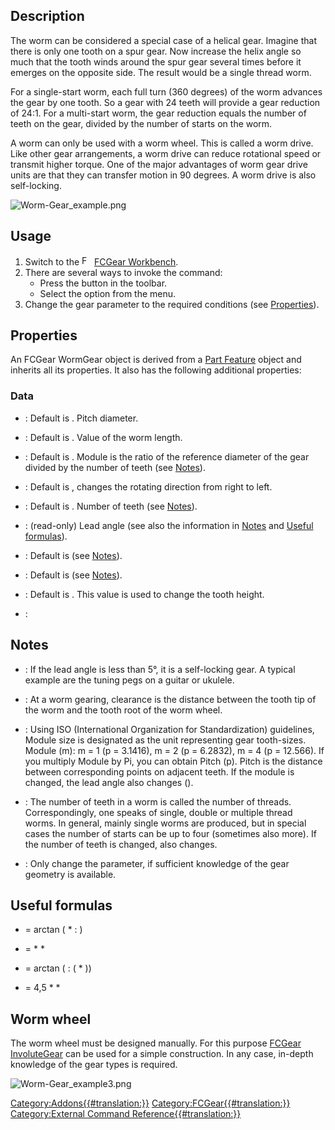 <languages/>
<translate>

<!--T:1-->
{{Docnav
|[[FCGear_CrownGear|CrownGear]] 
|[[FCGear_TimingGear|TimingGear]] 
|[[FCGear_Workbench|FCGear]]
|IconL=FCGear_CrownGear.svg
|IconR=FCGear_TimingGear.svg
|IconC=FCGear_workbench_icon.svg
}}

<!--T:2-->
{{GuiCommand
|Name=FCGear WormGear
|MenuLocation=Gear → Worm Gear
|Workbenches=[[FCGear_Workbench|FCGear]]
|Shortcut=None
|Version=v0.16
|SeeAlso=[[PartDesign_InvoluteGear|PartDesign InvoluteGear]]
}}

==Description== <!--T:3-->

<!--T:4-->
The worm can be considered a special case of a helical gear. Imagine that there is only one tooth on a spur gear. Now increase the helix angle so much that the tooth winds around the spur gear several times before it emerges on the opposite side. The result would be a single thread worm.

<!--T:5-->
For a single-start worm, each full turn (360 degrees) of the worm advances the gear by one tooth. So a gear with 24 teeth will provide a gear reduction of 24:1. For a multi-start worm, the gear reduction equals the number of teeth on the gear, divided by the number of starts on the worm.

<!--T:6-->
A worm can only be used with a worm wheel. This is called a worm drive. Like other gear arrangements, a worm drive can reduce rotational speed or transmit higher torque. One of the major advantages of worm gear drive units are that they can transfer motion in 90 degrees. A worm drive is also self-locking.

</translate>
[[Image:Worm-Gear_example.png]]
<translate>
<!--T:7-->
{{Caption|Worm gear (No. of teeth 3)}}

==Usage== <!--T:8-->

<!--T:9-->
# Switch to the [[Image:FCGear_workbench_icon.svg|16px]] [[FCGear_Workbench|FCGear Workbench]].
# There are several ways to invoke the command:
#* Press the {{Button|[[File:FCGear_WormGear.svg|16px]] [[FCGear_WormGear|Worm Gear]]}} button in the toolbar.
#* Select the {{MenuCommand|Gear → [[File:FCGear_WormGear.svg|16px]] Worm Gear}} option from the menu.
# Change the gear parameter to the required conditions (see [[#Properties|Properties]]).

==Properties== <!--T:10-->

<!--T:30-->
An FCGear WormGear object is derived from a [[Part_Feature|Part Feature]] object and inherits all its properties. It also has the following additional properties:

===Data=== <!--T:11-->

<!--T:31-->
{{Properties_Title|base}}

<!--T:32-->
* {{PropertyData|diameter|Length}}: Default is {{Value|5 mm}}. Pitch diameter.
* {{PropertyData|height|Length}}: Default is {{Value|5 mm}}. Value of the worm length.
* {{PropertyData|module|Length}}: Default is {{Value|1 mm}}. Module is the ratio of the reference diameter of the gear divided by the number of teeth (see [[#Notes|Notes]]).
* {{PropertyData|reverse_pitch|Bool}}: Default is {{False}}, {{True}} changes the rotating direction from right to left.
* {{PropertyData|teeth|Integer}}: Default is {{Value|3}}. Number of teeth (see [[#Notes|Notes]]).

<!--T:33-->
{{Properties_Title|computed}}

<!--T:34-->
* {{PropertyData|beta|Angle}}: (read-only) Lead angle (see also the information in [[#Notes|Notes]] and [[#Useful_formulas|Useful formulas]]).

<!--T:35-->
{{Properties_Title|involute}}

<!--T:36-->
* {{PropertyData|pressure_angle|Angle}}: Default is {{Value|20 °}} (see [[#Notes|Notes]]).

<!--T:37-->
{{Properties_Title|tolerance}}

<!--T:38-->
* {{PropertyData|clearance|Float}}: Default is {{Value|0.25}} (see [[#Notes|Notes]]).
* {{PropertyData|head|Float}}: Default is {{Value|0}}. This value is used to change the tooth height.

<!--T:39-->
{{Properties_Title|version}}

<!--T:40-->
* {{PropertyData|version|String}}:

==Notes== <!--T:20-->

<!--T:21-->
* {{Emphasis|beta}}: If the lead angle is less than 5°, it is a self-locking gear. A typical example are the tuning pegs on a guitar or ukulele.
* {{Emphasis|clearance}}: At a worm gearing, clearance is the distance between the tooth tip of the worm and the tooth root of the worm wheel.
* {{Emphasis|module}}: Using ISO (International Organization for Standardization) guidelines, Module size is designated as the unit representing gear tooth-sizes. Module (m): m = 1 (p = 3.1416), m = 2 (p = 6.2832), m = 4 (p = 12.566). If you multiply Module by Pi, you can obtain Pitch (p). Pitch is the distance between corresponding points on adjacent teeth. If the module is changed, the lead angle also changes ({{Emphasis|beta}}).
* {{Emphasis|teeth}}: The number of teeth in a worm is called the number of threads. Correspondingly, one speaks of single, double or multiple thread worms. In general, mainly single worms are produced, but in special cases the number of starts can be up to four (sometimes also more). If the number of teeth is changed, {{Emphasis|beta}} also changes.
* {{Emphasis|pressure_parameter}}: Only change the parameter, if sufficient knowledge of the gear geometry is available.

==Useful formulas== <!--T:28-->

<!--T:29-->
*{{Emphasis|beta (lead angle)}} = arctan ({{Emphasis|module}} * {{Emphasis|teeth}} : {{Emphasis|pitchdiameter (diameter)}})
*{{Emphasis|axial pitch}} = {{Emphasis|pi}} * {{Emphasis|module}} * {{Emphasis|teeth}}
*{{Emphasis|beta (lead angle)}} = arctan ({{Emphasis|axial pitch}} : ({{Emphasis|pitchdiameter (diameter)}} * {{Emphasis|pi}}))
*{{Emphasis|worm length}} = 4,5 * {{Emphasis|module}} * {{Emphasis|pi}}

==Worm wheel== <!--T:24-->

<!--T:25-->
The worm wheel must be designed manually. For this purpose [[FCGear_InvoluteGear|FCGear InvoluteGear]] can be used for a simple construction. In any case, in-depth knowledge of the gear types is required.

</translate>
[[Image:Worm-Gear example3.png]]
<translate>
<!--T:26-->
{{Caption|Worm with worm wheel}}


<!--T:27-->
{{Docnav
|[[FCGear_CrownGear|CrownGear]] 
|[[FCGear_TimingGear|TimingGear]] 
|[[FCGear_Workbench|FCGear]]
|IconL=FCGear_CrownGear.svg
|IconR=FCGear_TimingGear.svg
|IconC=FCGear_workbench_icon.svg
}}

</translate>
[[Category:Addons{{#translation:}}]]
[[Category:FCGear{{#translation:}}]]
[[Category:External Command Reference{{#translation:}}]]